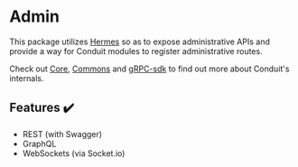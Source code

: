 # Admin

This package utilizes [Hermes](../../libraries/hermes) so as to expose administrative APIs and
provide a way for Conduit modules to register administrative routes.

Check out [Core](../core), [Commons](../commons) and [gRPC-sdk](../../libraries/grpc-sdk)
to find out more about Conduit's internals.

## Features ✔️

- REST (with Swagger)
- GraphQL
- WebSockets (via Socket.io)
